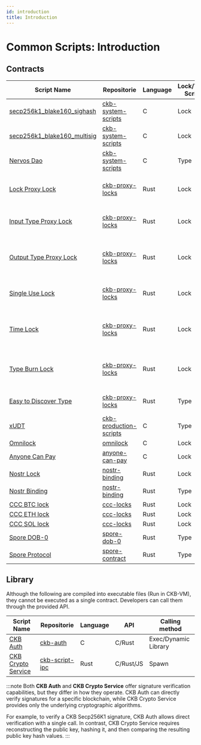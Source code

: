```yaml
---
id: introduction
title: Introduction
---
```


# Common Scripts: Introduction

## Contracts

| Script Name                                                      | Repositorie                                                                       | Language | Lock/Type Script | Description                                                                       |
| ---------------------------------------------------------------- | --------------------------------------------------------------------------------- | -------- | ---------------- | --------------------------------------------------------------------------------- |
| [secp256k1_blake160_sighash](./secp256k1_blake160_sighash_all)   | [ckb-system-scripts](https://github.com/nervosnetwork/ckb-system-scripts)         | C        | Lock             | CKB default lock script                                                           |
| [secp256k1_blake160_multisig](./secp256k1_blake160_multisig_all) | [ckb-system-scripts](https://github.com/nervosnetwork/ckb-system-scripts)         | C        | Lock             | CKB default multisig lock script                                                  |
| [Nervos Dao](./nervos-dao)                                       | [ckb-system-scripts](https://github.com/nervosnetwork/ckb-system-scripts)         | C        | Type             | Provide a dilution counter-measure for CKByte holders                             |
| [Lock Proxy Lock](./lock-proxy-lock)                             | [ckb-proxy-locks](https://github.com/ckb-devrel/ckb-proxy-locks)                  | Rust     | Lock             | Delegates unlocking authority to another lock script                              |
| [Input Type Proxy Lock](./input-type-proxy-lock)                 | [ckb-proxy-locks](https://github.com/ckb-devrel/ckb-proxy-locks)                  | Rust     | Lock             | Unlocks when a specific type script appears in transaction inputs                 |
| [Output Type Proxy Lock](./output-type-proxy-lock)               | [ckb-proxy-locks](https://github.com/ckb-devrel/ckb-proxy-locks)                  | Rust     | Lock             | Unlocks when a specific type script appears in transaction outputs                |
| [Single Use Lock](./single-use-lock)                             | [ckb-proxy-locks](https://github.com/ckb-devrel/ckb-proxy-locks)                  | Rust     | Lock             | Can only be unlocked by consuming a specific outpoint                             |
| [Time Lock](./time-lock)                                         | [ckb-proxy-locks](https://github.com/ckb-devrel/ckb-proxy-locks)                  | Rust     | Lock             | Since-based lock (time/block/epoch) with additional lock script verification      |
| [Type Burn Lock](./type-burn-lock)                               | [ckb-proxy-locks](https://github.com/ckb-devrel/ckb-proxy-locks)                  | Rust     | Lock             | Unlocks when a specific type script is burned (appears in inputs but not outputs) |
| [Easy to Discover Type](./easy-to-discover-type)                 | [ckb-proxy-locks](https://github.com/ckb-devrel/ckb-proxy-locks)                  | Rust     | Type             | Reveals cell data through type script arguments                                   |
| [xUDT](./xudt)                                                   | [ckb-production-scripts](https://github.com/nervosnetwork/ckb-production-scripts) | C        | Type             | Extensible UDT                                                                    |
| [Omnilock](./omnilock)                                           | [omnilock](https://github.com/cryptape/omnilock)                                  | C        | Lock             |                                                                                   |
| [Anyone Can Pay](./anyone-can-pay)                               | [anyone-can-pay](https://github.com/cryptape/anyone-can-pay)                      | C        | Lock             |                                                                                   |
| [Nostr Lock](./nostr-lock)                                       | [nostr-binding](https://github.com/cryptape/nostr-binding)                        | Rust     | Lock             |                                                                                   |
| [Nostr Binding](./nostr-binding)                                 | [nostr-binding](https://github.com/cryptape/nostr-binding)                        | Rust     | Type             |                                                                                   |
| [CCC BTC lock](./ccc-btc-lock)                                   | [ccc-locks](https://github.com/ckb-devrel/ccc-locks)                              | Rust     | Lock             |                                                                                   |
| [CCC ETH lock](./ccc-eth-lock)                                   | [ccc-locks](https://github.com/ckb-devrel/ccc-locks)                              | Rust     | Lock             |                                                                                   |
| [CCC SOL lock](./ccc-sol-lock)                                   | [ccc-locks](https://github.com/ckb-devrel/ccc-locks)                              | Rust     | Lock             |                                                                                   |
| [Spore DOB-0](./spore-dob-0)                                     | [spore-dob-0](https://github.com/sporeprotocol/spore-dob-0)                       | Rust     | Type             |                                                                                   |
| [Spore Protocol](./spore-protocol)                               | [spore-contract](https://github.com/sporeprotocol/spore-contract)                 | Rust     | Type             |                                                                                   |

## Library

Although the following are compiled into executable files (Run in CKB-VM), they cannot be executed as a single contract.
Developers can call them through the provided API.

| Script Name                                | Repositorie                                                    | Language | API       | Calling method       |
| ------------------------------------------ | -------------------------------------------------------------- | -------- | --------- | -------------------- |
| [CKB Auth](./ckb-auth)                     | [ckb-auth](https://github.com/nervosnetwork/ckb-auth)          | C        | C/Rust    | Exec/Dynamic Library |
| [CKB Crypto Service](./ckb-crypto-service) | [ckb-script-ipc](https://github.com/XuJiandong/ckb-script-ipc) | Rust     | C/Rust/JS | Spawn                |

:::note
Both **CKB Auth** and **CKB Crypto Service** offer signature verification capabilities, but they differ in how they operate. CKB Auth can directly verify signatures for a specific blockchain, while CKB Crypto Service provides only the underlying cryptographic algorithms.

For example, to verify a CKB Secp256K1 signature, CKB Auth allows direct verification with a single call. In contrast, CKB Crypto Service requires reconstructing the public key, hashing it, and then comparing the resulting public key hash values.
:::

